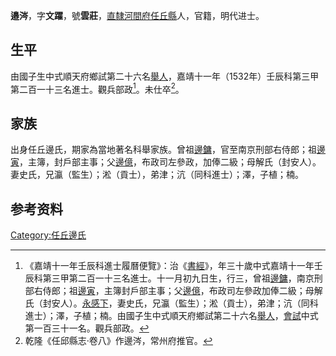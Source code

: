 {{明清人物信息框
| 姓名 = 邉涔
| 原名 =
| 圖片名稱= 
| 圖片大小 =
| 圖片說明 = 
| 最高職務 = 兵部觀政
| 國家 = 大明 
| 爵位 =
| 籍貫 = [[直隸|直隸]][[河間府|河間府]][[任丘縣|任丘縣]]
| 族裔 = 
| 旗籍 = 
| 字號 = 字文躍，號雲莊
| 諡號 =
| 出生日期 = 弘治十六年（1503年）
| 出生地點 =
| 逝世日期 = 嘉靖十一年（1532年）
| 逝世地點 =
| 墓葬 =
| 配偶 = 史氏
| 親屬 = 曾祖[[邊鏞|邊鏞]]，祖[[邊寅|邊寅]]<br>父[[邊億|邊億]]，母解氏（封安人）
| 出身 =
* 嘉靖十一年壬辰科同進士出身
| 經歷 =
| 著作 =  
}}
'''邉涔'''{{BD|1503年||1532年||Bian邊}}，字'''文躍'''，號'''雲莊'''，[[直隸|直隸]][[河間府|河間府]][[任丘縣|任丘縣]]人，官籍，明代进士。

==生平==
由國子生中式順天府鄉試第二十六名[[舉人|舉人]]，嘉靖十一年（1532年）壬辰科第三甲第二百一十三名進士。觀兵部政<ref>《嘉靖十一年壬辰科進士履曆便覽》：治《[[書經|書經]]》，年三十歲中式嘉靖十一年壬辰科第三甲第二百一十三名進士。十一月初九日生，行三，曾祖[[邊鏞|邊鏞]]，南京刑部右侍郎；祖[[邊寅|邊寅]]，主簿封戶部主事；父[[邊億|邊億]]，布政司左參政加俸二級；母解氏（封安人）。[[永感下|永感下]]，妻史氏，兄瀛（監生）；淞（貢士），弟津；沆（同科進士）；澤，子植；楠。由國子生中式順天府鄉試第二十六名[[舉人|舉人]]，[[會試|會試]]中式第一百三十一名。觀兵部政。</ref>。未仕卒<ref>乾隆《任邱縣志·卷八》作邊涔，常州府推官。</ref>。

==家族==
出身任丘邊氏，期家為當地著名科舉家族。曾祖[[邊鏞|邊鏞]]，官至南京刑部右侍郎；祖[[邊寅|邊寅]]，主簿，封戶部主事；父[[邊億|邊億]]，布政司左參政，加俸二級；母解氏（封安人）。妻史氏，兄瀛（監生）；淞（貢士），弟津；沆（同科進士）；澤，子植；楠。

== 参考资料 ==
{{reflist}}

{{嘉靖十一年壬辰科殿试金榜}}
{{邊永家族}}

{{Authority control}}

{{DEFAULTSORT:Bian边}}
[[Category:任丘邊氏|Category:任丘邊氏]]


{{明朝人物小作品}}